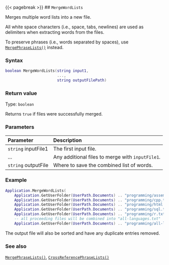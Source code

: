 {{< pagebreak >}}
## `MergeWordLists`

Merges multiple word lists\index{word lists!merging} into a new file.

All white space characters (i.e., space, tabs, newlines) are used as delimiters when extracting words from the files.

To preserve phrases (i.e., words separated by spaces), use [`MergePhraseLists()`](#mergephraselists) instead.

### Syntax {-}

``` .lua
boolean MergeWordLists(string input1,
                       ...,
                       string outputFilePath)
```

### Return value {-}

Type: `boolean`

Returns `true` if files were successfully merged.

### Parameters {-}

**Parameter** | **Description**
| :-- | :-- |
| `string` inputFile1 | The first input file. |
| ... | Any additional files to merge with `inputFile1`. |
| `string` outputFile | Where to save the combined list of words. | 

### Example\index{examples!merging word lists} {-}

``` .lua
Application.MergeWordLists(
    Application.GetUserFolder(UserPath.Documents) .. "programming/assembly.txt",
    Application.GetUserFolder(UserPath.Documents) .. "programming/cpp.txt",
    Application.GetUserFolder(UserPath.Documents) .. "programming/html.txt",
    Application.GetUserFolder(UserPath.Documents) .. "programming/sql.txt",
    Application.GetUserFolder(UserPath.Documents) .. "programming/r.txt",
    -- all proceeding files will be combined into "all-languages.txt"
    Application.GetUserFolder(UserPath.Documents) .. "programming/all-languages.txt")
```

::: {.notesection data-latex=""}
The output file will also be sorted and have any duplicate entries removed.
:::

### See also {-}

[`MergePhraseLists()`](#mergephraselists), [`CrossReferencePhraseLists()`](#crossreferencephraselists)
